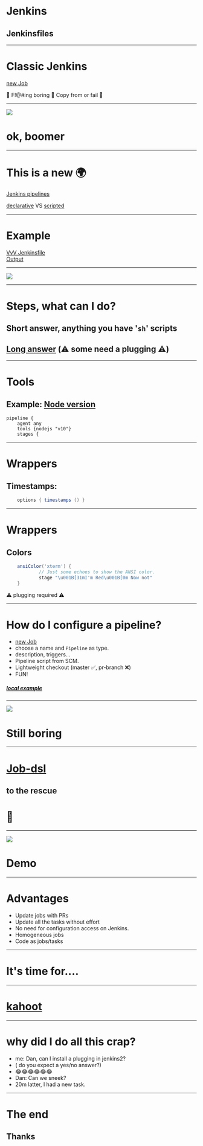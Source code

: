 


# Jenkins
## Jenkinsfiles

---
# Classic Jenkins

[new Job](https://jenkins2.gamevy.com/view/all/newJob)

🤬 F!@#ing boring 🤬 Copy from or fail 🤬

---

<Image src="https://media.giphy.com/media/BgBf6pW9qOgQU/giphy.gif" />

# ok, boomer

---
# This is a new 🌍

[Jenkins pipelines](https://jenkins.io/doc/book/pipeline/)

[declarative](https://jenkins.io/doc/book/pipeline/#declarative-pipeline-fundamentals) VS
[scripted](https://jenkins.io/doc/book/pipeline/#scripted-pipeline-fundamentals)


---
# Example

[VvV Jenkinsfile](https://github.com/gluckgames/vegans-vs-vampires/blob/master/Jenkinsfile) <br />
[Output](https://jenkins2.gamevy.com/view/vegans%20vs%20vampires/job/vegans-vs-vampires-pull-request/)

---
<Image src="https://media.giphy.com/media/mMDA2ZvTdzJPk6RAlP/giphy.gif"/>

---
# Steps, what can I do? 

## Short answer, anything you have '`sh`' scripts
## [Long answer](https://jenkins.io/doc/pipeline/steps/) (⚠️ some need a plugging ⚠️)

---
# Tools
## Example: [Node version](https://github.com/gluckgames/vegans-vs-vampires/blob/master/Jenkinsfile#L3)
```
pipeline {
    agent any
    tools {nodejs "v10"}
    stages {
```
---
# Wrappers
## Timestamps:
```groovy
    options { timestamps () }
```
---
# Wrappers
## Colors
```groovy
    ansiColor('xterm') {
            // Just some echoes to show the ANSI color.
            stage "\u001B[31mI'm Red\u001B[0m Now not"
    }
```
⚠️ plugging required ⚠️


---
# How do I configure a pipeline? 

- [new Job](https://jenkins2.gamevy.com/view/all/newJob)
- choose a name and `Pipeline`  as type.
- description, triggers...
- Pipeline script from SCM.
- Lightweight checkout (master ✅, pr-branch ❌)
- FUN!

##### [local example](http://localhost/job/get-upgradeable-package-list-TEST/configure)

---

<Image src="https://media.giphy.com/media/ZXKZWB13D6gFO/giphy.gif"/>

# Still boring

---
# [Job-dsl ](https://jenkinsci.github.io/job-dsl-plugin/)
## to the rescue
# 🤩

---

<Image src="https://media.giphy.com/media/UrEQirmnMPxBwToULv/giphy.gif"/>

# Demo

---
# Advantages
<Steps>

- Update jobs with PRs
- Update all the tasks without effort
- No need for configuration access on Jenkins.
- Homogeneous jobs
- Code as jobs/tasks

</Steps>

---
# It's time for.... 

---
# [kahoot](https://play.kahoot.it/v2/lobby?quizId=633ba043-7c36-4766-b2da-003982637e6f)

---


# why did I do all this crap?
<Steps>

- me: Dan, can I install a plugging in jenkins2?
- ( do you expect a yes/no answer?)
- 😂😂😂😂😂😂
- Dan: Can we sneek? 
- 20m latter, I had a new task.

</Steps>


---

# The end
## Thanks


